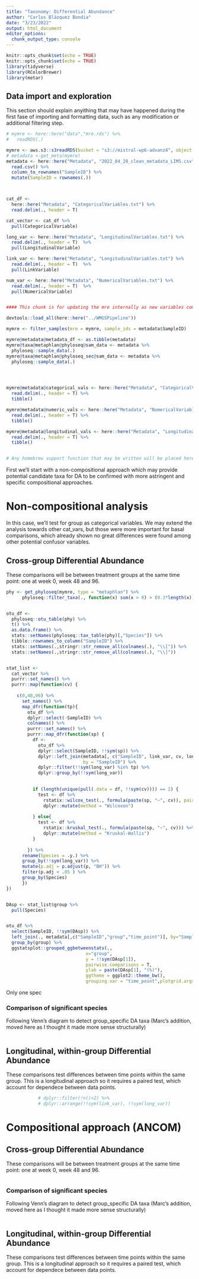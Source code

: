 ```yaml
---
title: "Taxonomy: Differential Abundance"
author: "Carlos Blázquez Bondia"
date: "3/23/2022"
output: html_document
editor_options:
  chunk_output_type: console
---
```


```r
knitr::opts_chunk$set(echo = TRUE)
knitr::opts_chunk$set(echo = TRUE)
library(tidyverse)
library(RColorBrewer)
library(metar)

```

## Data import and exploration

This section should explain anyithing that may have happened during the first fase of importing and formatting data, such as any modification or additional filtering step.

```r

# mymre <- here::here("data","mre.rds") %>%
#   readRDS(.)

mymre <- aws.s3::s3readRDS(bucket = "s3://mistral-wp6-advanz4", object = "metagenome/WMGS/MREObject.rds")
# metadata <-get_meta(mymre)
metadata <- here::here("Metadata", "2022_04_28_clean_metadata_LIMS.csv") %>% 
  read.csv() %>% 
  column_to_rownames("SampleID") %>% 
  mutate(SampleID = rownames(.))



cat_df <- 
  here::here("Metadata", "CategoricalVariables.txt") %>% 
  read.delim(., header = T)

cat_vector <- cat_df %>% 
  pull(CategoricalVariable)

long_var <- here::here("Metadata", "LongitudinalVariables.txt") %>%
  read.delim(., header = T)  %>% 
  pull(LongitudinalVariable)

link_var <- here::here("Metadata", "LongitudinalVariables.txt") %>%
  read.delim(., header = T)  %>% 
  pull(LinkVariable)

num_var <- here::here("Metadata", "NumericalVariables.txt") %>%
  read.delim(., header = T)  %>% 
  pull(NumericalVariable)



```



```r

#### This chunk is for updating the mre internally as new variables come out. Once the final mre is done this chunk will be removed.

devtools::load_all(here::here("../WMGSPipeline"))

mymre <- filter_samples(mre = mymre, sample_ids = metadata$SampleID)

mymre@metadata@metadata_df <- as.tibble(metadata) 
mymre@taxa@metaphlan@phyloseq@sam_data <- metadata %>%
  phyloseq::sample_data(.)
mymre@taxa@metaphlan@phyloseq_sec@sam_data <- metadata %>%
  phyloseq::sample_data(.)




mymre@metadata@categorical_vals <- here::here("Metadata", "CategoricalVariables.txt") %>% 
  read.delim(., header = T) %>% 
  tibble()

mymre@metadata@numeric_vals <- here::here("Metadata", "NumericalVariables.txt") %>% 
  read.delim(., header = T) %>% 
  tibble()

mymre@metadata@longitudinal_vals <- here::here("Metadata", "LongitudinalVariables.txt") %>% 
  read.delim(., header = T) %>% 
  tibble()



```


```r
# Any homebrew support function that may be written will be placed here

```


First we'll start with a non-compositional approach which may provide potential candidate taxa for DA to be confirmed with more astringent and specific compositional approaches.


# Non-compositional analysis

In this case, we'll test for group as categorical variables. We may extend the analysis towards other cat_vars, but those were more important for basal comparisons, which already shown no great differences were found among other potential confusor variables. 

## Cross-group Differential Abundance

These comparisons will be between treatment groups at the same time point: one at week 0, week 48 and 96.
```r

phy <- get_phyloseq(mymre, type = "metaphlan") %>% 
      phyloseq::filter_taxa(., function(x) sum(x > 0) > (0.3*length(x)), TRUE)


otu_df <- 
  phyloseq::otu_table(phy) %>% 
  t() %>% 
  as.data.frame() %>% 
  stats::setNames(phyloseq::tax_table(phy)[,"Species"]) %>% 
  tibble::rownames_to_column("SampleID") %>% 
  stats::setNames(.,stringr::str_remove_all(colnames(.), "\\[")) %>% 
  stats::setNames(.,stringr::str_remove_all(colnames(.), "\\]"))


stat_list <-
  cat_vector %>%
  purrr::set_names() %>%
  purrr::map(function(cv) {
    
    c(0,48,96) %>% 
      set_names() %>% 
      map_dfr(function(tp){
        otu_df %>%
        dplyr::select(-SampleID) %>%
        colnames() %>%
        purrr::set_names() %>%
        purrr::map_dfr(function(sp) {
          df <-
            otu_df %>%
            dplyr::select(SampleID, !!sym(sp)) %>%
            dplyr::left_join(metadata[, c("SampleID", link_var, cv, long_var), drop = F], 
                             by = "SampleID") %>% 
            dplyr::filter(!!sym(long_var) %in% tp) %>% 
            dplyr::group_by(!!sym(long_var)) 

          
          if (length(unique(pull(.data = df, !!sym(cv)))) == 2) {
            test <- df %>%
              rstatix::wilcox_test(., formula(paste(sp, "~", cv)), paired = F) %>%
              dplyr::mutate(method = "Wilcoxon")
            
          } else{
            test <- df %>%
              rstatix::kruskal_test(., formula(paste(sp, "~", cv))) %>%
              dplyr::mutate(method = "Kruskal-Wallis")
          }
          
        }) %>% 
      rename(Species = .y.) %>% 
      group_by(!!sym(long_var)) %>% 
      mutate(p.adj = p.adjust(p, "BH")) %>% 
      filter(p.adj < .05 ) %>% 
      group_by(Species) 
      }) 
}) 


DAsp <- stat_list$group %>% 
  pull(Species)


otu_df %>% 
  select(SampleID, !!sym(DAsp)) %>% 
  left_join(., metadata[,c("SampleID","group","time_point")], by="SampleID") %>% 
  group_by(group) %>% 
  ggstatsplot::grouped_ggbetweenstats(.,
                              x="group",
                              y = !!sym(DAsp[1]),
                              pairwise.comparisons = T,
                              ylab = paste(DAsp[1], "(%)"), 
                              ggtheme = ggplot2::theme_bw(),
                              grouping.var = "time_point",plotgrid.args = NULL)


```

Only one spec


### Comparison of significant species

Following Venn's diagram to detect group_specific DA taxa (Marc's addition, moved here as I thought it made more sense structurally)
```r

```

## Longitudinal, within-group Differential Abundance
These comparisons test differences between time points within the same group. This is a longitudinal approach so it requires a paired test, which account for dependece between data points.
```r
            # dplyr::filter(!n()<2) %>% 
            # dplyr::arrange(!!sym(link_var), !!sym(long_var))
```


# Compositional approach (ANCOM)

## Cross-group Differential Abundance

These comparisons will be between treatment groups at the same time point: one at week 0, week 48 and 96.
```r

```

### Comparison of significant species

Following Venn's diagram to detect group_specific DA taxa (Marc's addition, moved here as I thought it made more sense structurally)
```r

```

## Longitudinal, within-group Differential Abundance
These comparisons test differences between time points within the same group. This is a longitudinal approach so it requires a paired test, which account for dependece between data points.

```r

```

